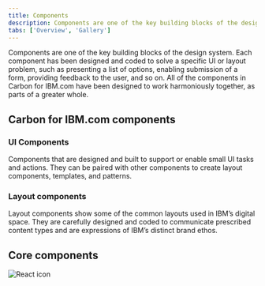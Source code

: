 ```yaml
---
title: Components
description: Components are one of the key building blocks of the design system.
tabs: ['Overview', 'Gallery']
---
```



<PageDescription>

Components are one of the key building blocks of the design system. Each component has been designed and coded to solve a specific UI or layout problem, such as presenting a list of options, enabling submission of a form, providing feedback to the user, and so on. All of the components in Carbon for IBM.com have been designed to work harmoniously together, as parts of a greater whole.

</PageDescription>

## Carbon for IBM.com components

### UI Components

Components that are designed and built to support or enable small UI tasks and actions. They can be paired with other components to create layout components, templates, and patterns.

<ComponentGallery type="ui" />

### Layout components

Layout components show some of the common layouts used in IBM’s digital space. They are carefully designed and coded to communicate prescribed content types and are expressions of IBM’s distinct brand ethos.

<ComponentGallery type="layout" />

## Core components

<Row className="resource-card-group">
<Column colMd={4} colLg={4} noGutterSm>
    <ResourceCard
      subTitle="Carbon design system"
      aspectRatio="2:1"
      actionIcon="launch"
      href="https://www.carbondesignsystem.com/components/overview"
      >

![React icon](../../images/icon/carbon-icon.svg)

</ResourceCard>
</Column>
</Row>
